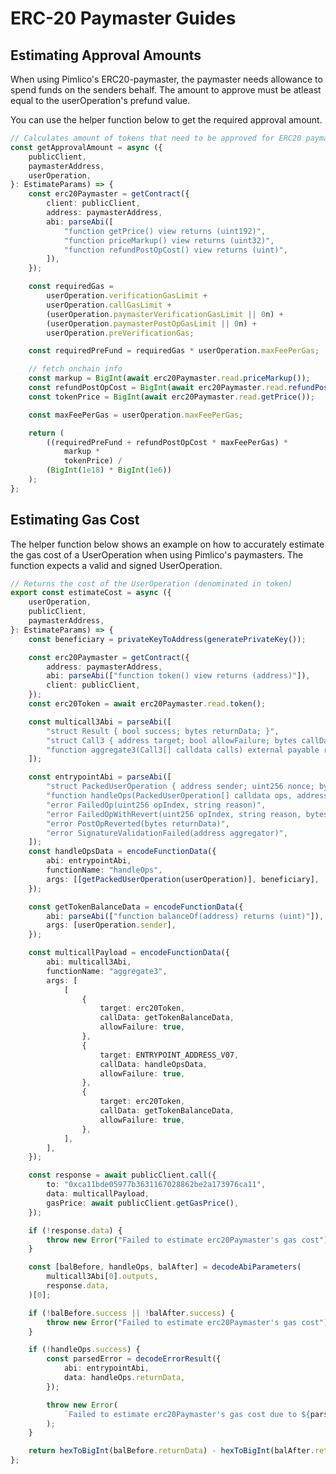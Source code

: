 # ERC-20 Paymaster Guides

## Estimating Approval Amounts

When using Pimlico's ERC20-paymaster, the paymaster needs allowance to spend funds on the senders behalf. The amount to approve must be atleast equal to the userOperation's prefund value.

You can use the helper function below to get the required approval amount.

```ts
// Calculates amount of tokens that need to be approved for ERC20 paymaster to sponsor userOperation
const getApprovalAmount = async ({
	publicClient,
	paymasterAddress,
	userOperation,
}: EstimateParams) => {
	const erc20Paymaster = getContract({
		client: publicClient,
		address: paymasterAddress,
		abi: parseAbi([
			"function getPrice() view returns (uint192)",
			"function priceMarkup() view returns (uint32)",
			"function refundPostOpCost() view returns (uint)",
		]),
	});

	const requiredGas =
		userOperation.verificationGasLimit +
		userOperation.callGasLimit +
		(userOperation.paymasterVerificationGasLimit || 0n) +
		(userOperation.paymasterPostOpGasLimit || 0n) +
		userOperation.preVerificationGas;

	const requiredPreFund = requiredGas * userOperation.maxFeePerGas;

	// fetch onchain info
	const markup = BigInt(await erc20Paymaster.read.priceMarkup());
	const refundPostOpCost = BigInt(await erc20Paymaster.read.refundPostOpCost());
	const tokenPrice = BigInt(await erc20Paymaster.read.getPrice());

	const maxFeePerGas = userOperation.maxFeePerGas;

	return (
		((requiredPreFund + refundPostOpCost * maxFeePerGas) *
			markup *
			tokenPrice) /
		(BigInt(1e18) * BigInt(1e6))
	);
};
```

## Estimating Gas Cost

The helper function below shows an example on how to accurately estimate the gas cost of a UserOperation when using Pimlico's paymasters. The function expects a valid and signed UserOperation.

```ts
// Returns the cost of the UserOperation (denominated in token)
export const estimateCost = async ({
	userOperation,
	publicClient,
	paymasterAddress,
}: EstimateParams) => {
	const beneficiary = privateKeyToAddress(generatePrivateKey());

	const erc20Paymaster = getContract({
		address: paymasterAddress,
		abi: parseAbi(["function token() view returns (address)"]),
		client: publicClient,
	});
	const erc20Token = await erc20Paymaster.read.token();

	const multicall3Abi = parseAbi([
		"struct Result { bool success; bytes returnData; }",
		"struct Call3 { address target; bool allowFailure; bytes callData; }",
		"function aggregate3(Call3[] calldata calls) external payable returns (Result[] memory returnData)",
	]);

	const entrypointAbi = parseAbi([
		"struct PackedUserOperation { address sender; uint256 nonce; bytes initCode; bytes callData; bytes32 accountGasLimits; uint256 preVerificationGas; bytes32 gasFees; bytes paymasterAndData; bytes signature; }",
		"function handleOps(PackedUserOperation[] calldata ops, address beneficiary)",
		"error FailedOp(uint256 opIndex, string reason)",
		"error FailedOpWithRevert(uint256 opIndex, string reason, bytes inner)",
		"error PostOpReverted(bytes returnData)",
		"error SignatureValidationFailed(address aggregator)",
	]);
	const handleOpsData = encodeFunctionData({
		abi: entrypointAbi,
		functionName: "handleOps",
		args: [[getPackedUserOperation(userOperation)], beneficiary],
	});

	const getTokenBalanceData = encodeFunctionData({
		abi: parseAbi(["function balanceOf(address) returns (uint)"]),
		args: [userOperation.sender],
	});

	const multicallPayload = encodeFunctionData({
		abi: multicall3Abi,
		functionName: "aggregate3",
		args: [
			[
				{
					target: erc20Token,
					callData: getTokenBalanceData,
					allowFailure: true,
				},
				{
					target: ENTRYPOINT_ADDRESS_V07,
					callData: handleOpsData,
					allowFailure: true,
				},
				{
					target: erc20Token,
					callData: getTokenBalanceData,
					allowFailure: true,
				},
			],
		],
	});

	const response = await publicClient.call({
		to: "0xca11bde05977b3631167028862be2a173976ca11",
		data: multicallPayload,
		gasPrice: await publicClient.getGasPrice(),
	});

	if (!response.data) {
		throw new Error("Failed to estimate erc20Paymaster's gas cost");
	}

	const [balBefore, handleOps, balAfter] = decodeAbiParameters(
		multicall3Abi[0].outputs,
		response.data,
	)[0];

	if (!balBefore.success || !balAfter.success) {
		throw new Error("Failed to estimate erc20Paymaster's gas cost");
	}

	if (!handleOps.success) {
		const parsedError = decodeErrorResult({
			abi: entrypointAbi,
			data: handleOps.returnData,
		});

		throw new Error(
			`Failed to estimate erc20Paymaster's gas cost due to ${parsedError.args}`,
		);
	}

	return hexToBigInt(balBefore.returnData) - hexToBigInt(balAfter.returnData);
};
```
